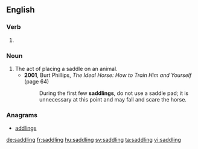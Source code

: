 ==English==

===Verb===
{{head|en}}

# {{present participle of|saddle|lang=en}}

===Noun===
{{en-noun}}

# The act of placing a saddle on an animal.
#* '''2001''', Burt Phillips, ''The Ideal Horse: How to Train Him and Yourself'' (page 64)
#*: During the first few '''saddlings''', do not use a saddle pad; it is unnecessary at this point and may fall and scare the horse.

===Anagrams===
* [[addlings#English|addlings]]

[[de:saddling]]
[[fr:saddling]]
[[hu:saddling]]
[[sv:saddling]]
[[ta:saddling]]
[[vi:saddling]]